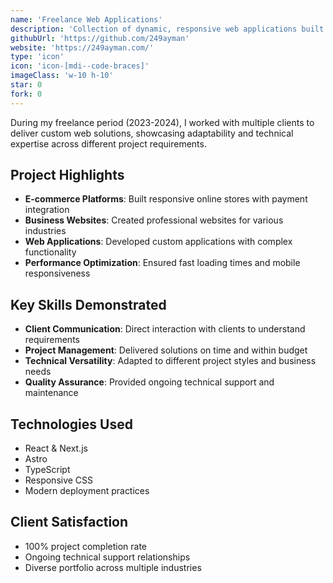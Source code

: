 ```yaml
---
name: 'Freelance Web Applications'
description: 'Collection of dynamic, responsive web applications built for various clients using React, Next.js, and Astro.'
githubUrl: 'https://github.com/249ayman'
website: 'https://249ayman.com/'
type: 'icon'
icon: 'icon-[mdi--code-braces]'
imageClass: 'w-10 h-10'
star: 0
fork: 0
---
```


During my freelance period (2023-2024), I worked with multiple clients to deliver custom web solutions, showcasing adaptability and technical expertise across different project requirements.

## Project Highlights

- **E-commerce Platforms**: Built responsive online stores with payment integration
- **Business Websites**: Created professional websites for various industries
- **Web Applications**: Developed custom applications with complex functionality
- **Performance Optimization**: Ensured fast loading times and mobile responsiveness

## Key Skills Demonstrated

- **Client Communication**: Direct interaction with clients to understand requirements
- **Project Management**: Delivered solutions on time and within budget
- **Technical Versatility**: Adapted to different project styles and business needs
- **Quality Assurance**: Provided ongoing technical support and maintenance

## Technologies Used

- React & Next.js
- Astro
- TypeScript
- Responsive CSS
- Modern deployment practices

## Client Satisfaction

- 100% project completion rate
- Ongoing technical support relationships
- Diverse portfolio across multiple industries
